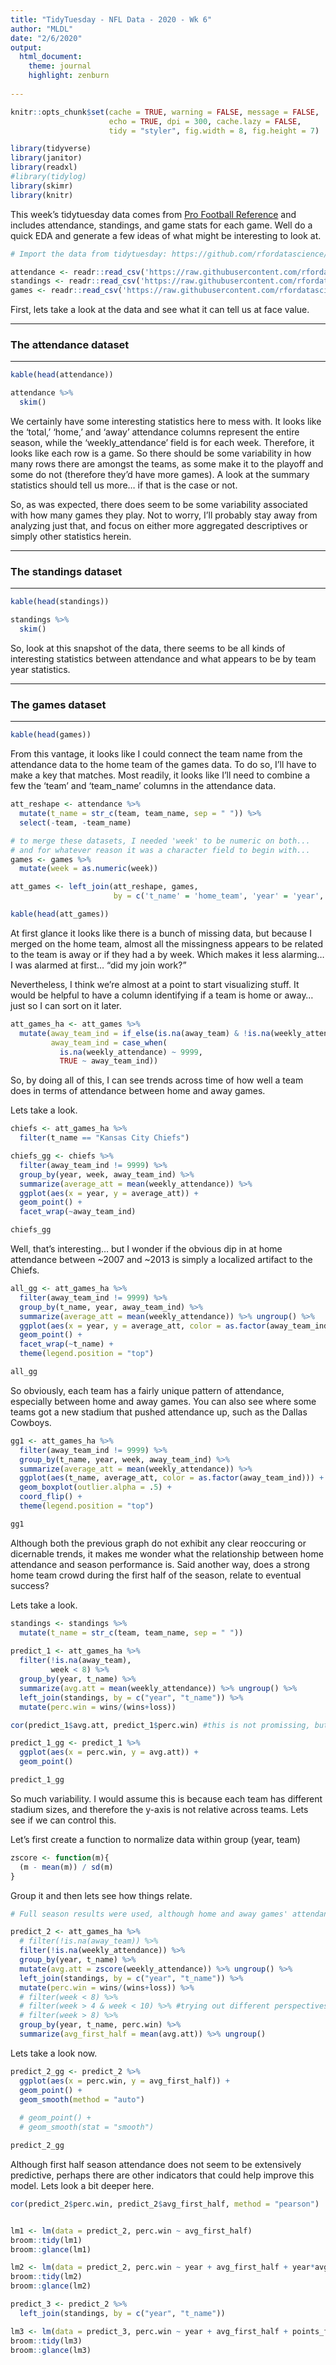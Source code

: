```yaml
---
title: "TidyTuesday - NFL Data - 2020 - Wk 6"
author: "MLDL"
date: "2/6/2020"
output: 
  html_document:
    theme: journal
    highlight: zenburn
  
---
```


```r
knitr::opts_chunk$set(cache = TRUE, warning = FALSE, message = FALSE, 
                      echo = TRUE, dpi = 300, cache.lazy = FALSE,
                      tidy = "styler", fig.width = 8, fig.height = 7)
```

```r
library(tidyverse)
library(janitor)
library(readxl)
#library(tidylog)
library(skimr)
library(knitr)
```

This week's tidytuesday data comes from [Pro Football Reference](https://www.pro-football-reference.com/years/2019/attendance.htm) and includes attendance, standings, and game stats for each game. Well do a quick EDA and generate a few ideas of what might be interesting to look at. 


```r
# Import the data from tidytuesday: https://github.com/rfordatascience/tidytuesday

attendance <- readr::read_csv('https://raw.githubusercontent.com/rfordatascience/tidytuesday/master/data/2020/2020-02-04/attendance.csv')
standings <- readr::read_csv('https://raw.githubusercontent.com/rfordatascience/tidytuesday/master/data/2020/2020-02-04/standings.csv')
games <- readr::read_csv('https://raw.githubusercontent.com/rfordatascience/tidytuesday/master/data/2020/2020-02-04/games.csv')
```

First, lets take a look at the data and see what it can tell us at face value. 

***
### The attendance dataset
***
```r
kable(head(attendance))
```


```r
attendance %>%
  skim()
```

We certainly have some interesting statistics here to mess with. It looks like the 'total,' 'home,' and 'away' attendance columns represent the entire season, while the 'weekly_attendance' field is for each week. Therefore, it looks like each row is a game. So there should be some variability in how many rows there are amongst the teams, as some make it to the playoff and some do not (therefore they'd have more games). A look at the summary statistics should tell us more... if that is the case or not. 

So, as was expected, there does seem to be some variability associated with how many games they play. Not to worry, I'll probably stay away from analyzing just that, and focus on either more aggregated descriptives or simply other statistics herein. 

***
### The standings dataset
***

```r
kable(head(standings))
```


```r
standings %>% 
  skim()
```

So, look at this snapshot of the data, there seems to be all kinds of interesting statistics between attendance and what appears to be by team year statistics. 

***
### The games dataset
***

```r
kable(head(games))
```


From this vantage, it looks like I could connect the team name from the attendance data to the home team of the games data. To do so, I'll have to make a key that matches. Most readily, it looks like I'll need to combine a few the 'team' and 'team_name' columns in the attendance data. 

```r
att_reshape <- attendance %>% 
  mutate(t_name = str_c(team, team_name, sep = " ")) %>%
  select(-team, -team_name)

# to merge these datasets, I needed 'week' to be numeric on both... 
# and for whatever reason it was a character field to begin with...
games <- games %>%
  mutate(week = as.numeric(week))

att_games <- left_join(att_reshape, games, 
                       by = c('t_name' = 'home_team', 'year' = 'year', 'week' = 'week'))

kable(head(att_games))
```

At first glance it looks like there is a bunch of missing data, but because I merged on the home team, almost all the missingness appears to be related to the team is away or if they had a by week. Which makes it less alarming... I was alarmed at first... "did my join work?"

Nevertheless, I think we're almost at a point to start visualizing stuff. It would be helpful to have a column identifying if a team is home or away... just so I can sort on it later. 

```r
att_games_ha <- att_games %>%
  mutate(away_team_ind = if_else(is.na(away_team) & !is.na(weekly_attendance), 1, 0),
         away_team_ind = case_when(
           is.na(weekly_attendance) ~ 9999,
           TRUE ~ away_team_ind))
```

So, by doing all of this, I can see trends across time of how well a team does in terms of attendance between home and away games. 

Lets take a look. 

```r
chiefs <- att_games_ha %>%
  filter(t_name == "Kansas City Chiefs") 

chiefs_gg <- chiefs %>%
  filter(away_team_ind != 9999) %>%
  group_by(year, week, away_team_ind) %>%
  summarize(average_att = mean(weekly_attendance)) %>%
  ggplot(aes(x = year, y = average_att)) +
  geom_point() + 
  facet_wrap(~away_team_ind)

chiefs_gg
```

Well, that's interesting... but I wonder if the obvious dip in at home attendance between ~2007 and ~2013 is simply a localized artifact to the Chiefs. 

```r

all_gg <- att_games_ha %>%
  filter(away_team_ind != 9999) %>%
  group_by(t_name, year, away_team_ind) %>%
  summarize(average_att = mean(weekly_attendance)) %>% ungroup() %>%
  ggplot(aes(x = year, y = average_att, color = as.factor(away_team_ind))) +
  geom_point() + 
  facet_wrap(~t_name) + 
  theme(legend.position = "top")

all_gg
```

So obviously, each team has a fairly unique pattern of attendance, especially between home and away games. You can also see where some teams got a new stadium that pushed attendance up, such as the Dallas Cowboys. 

```r
gg1 <- att_games_ha %>%
  filter(away_team_ind != 9999) %>%
  group_by(t_name, year, week, away_team_ind) %>%
  summarize(average_att = mean(weekly_attendance)) %>%
  ggplot(aes(t_name, average_att, color = as.factor(away_team_ind))) +
  geom_boxplot(outlier.alpha = .5) + 
  coord_flip() + 
  theme(legend.position = "top")

gg1
```

Although both the previous graph do not exhibit any clear reoccuring or dicernable trends, it makes me wonder what the relationship between home attendance and season performance is. Said another way, does a strong home team crowd during the first half of the season, relate to eventual success? 

Lets take a look. 

```r
standings <- standings %>%
  mutate(t_name = str_c(team, team_name, sep = " "))
  
predict_1 <- att_games_ha %>%
  filter(!is.na(away_team),
         week < 8) %>%
  group_by(year, t_name) %>%
  summarize(avg.att = mean(weekly_attendance)) %>% ungroup() %>%
  left_join(standings, by = c("year", "t_name")) %>%
  mutate(perc.win = wins/(wins+loss))

cor(predict_1$avg.att, predict_1$perc.win) #this is not promissing, but lets visualize

```

```r
predict_1_gg <- predict_1 %>%
  ggplot(aes(x = perc.win, y = avg.att)) + 
  geom_point() 

predict_1_gg
```

So much variability. I would assume this is because each team has different stadium sizes, and therefore the y-axis is not relative across teams. Lets see if we can control this. 

Let's first create a function to normalize data within group (year, team)

```r
zscore <- function(m){
  (m - mean(m)) / sd(m)
}
```

Group it and then lets see how things relate. 

```r
# Full season results were used, although home and away games' attendance will count for more than one team at a time. 

predict_2 <- att_games_ha %>%
  # filter(!is.na(away_team)) %>%
  filter(!is.na(weekly_attendance)) %>%
  group_by(year, t_name) %>%
  mutate(avg.att = zscore(weekly_attendance)) %>% ungroup() %>%
  left_join(standings, by = c("year", "t_name")) %>%
  mutate(perc.win = wins/(wins+loss)) %>%
  # filter(week < 8) %>%
  # filter(week > 4 & week < 10) %>% #trying out different perspectives
  # filter(week > 8) %>%
  group_by(year, t_name, perc.win) %>%
  summarize(avg_first_half = mean(avg.att)) %>% ungroup()
```
Lets take a look now.

```r
predict_2_gg <- predict_2 %>%
  ggplot(aes(x = perc.win, y = avg_first_half)) + 
  geom_point() + 
  geom_smooth(method = "auto")
  
  # geom_point() + 
  # geom_smooth(stat = "smooth")

predict_2_gg
```

Although first half season attendance does not seem to be extensively predictive, perhaps there are other indicators that could help improve this model. Lets look a bit deeper here. 

```r
cor(predict_2$perc.win, predict_2$avg_first_half, method = "pearson")


lm1 <- lm(data = predict_2, perc.win ~ avg_first_half)
broom::tidy(lm1)
broom::glance(lm1)
```

```r
lm2 <- lm(data = predict_2, perc.win ~ year + avg_first_half + year*avg_first_half)
broom::tidy(lm2)
broom::glance(lm2)
```

```r
predict_3 <- predict_2 %>%
  left_join(standings, by = c("year", "t_name"))

lm3 <- lm(data = predict_3, perc.win ~ year + avg_first_half + points_for)
broom::tidy(lm3)
broom::glance(lm3)
```








